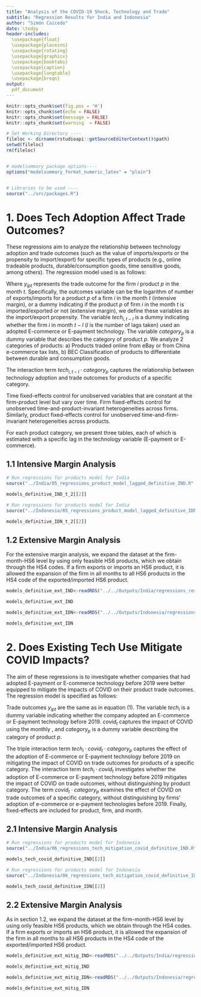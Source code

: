 ```yaml
---
title: "Analysis of the COVID-19 Shock, Technology and Trade"
subtitle: "Regression Results for India and Indonesia"
author: "Simón Caicedo"
date: \today
header-includes:
  \usepackage{float}
  \usepackage{placeins}
  \usepackage{rotating}
  \usepackage{graphicx}
  \usepackage{booktabs}
  \usepackage{caption}
  \usepackage{longtable}
  \usepackage{breqn}
output:
  pdf_document
---
```


```r
knitr::opts_chunk$set(fig.pos = 'H')
knitr::opts_chunk$set(echo = FALSE)
knitr::opts_chunk$set(message = FALSE)
knitr::opts_chunk$set(warning  = FALSE)
```

```r

# Set Working Directory ----
fileloc <- dirname(rstudioapi::getSourceEditorContext()$path)
setwd(fileloc)
rm(fileloc)


# modelsummary package options----
options("modelsummary_format_numeric_latex" = "plain")


# Libraries to be used ----
source("../src/packages.R")

```

# 1. Does Tech Adoption Affect Trade Outcomes?

These regressions aim to analyze the relationship between technology adoption and trade outcomes (such as the value of imports/exports or the propensity to import/export) for specific types of products (e.g., online tradeable products, durable/consumption goods, time sensitive goods, among others). The regression model used is as follows:

\begin{equation}\label{reg_1}
    y_{ipt} = \alpha_0 + \alpha_1 tech_{i,t-l} \cdot category_{p} + \alpha_2 tech_{i,t-l} + FE_p + FE_i + FE_t + \epsilon_{ipt} 
\end{equation}


Where $y_{ipt}$ represents the trade outcome for the firm $i$ product $p$ in the month $t$. Specifically, the outcomes variable can be the logarithm of number of exports/imports for a product $p$ of a firm $i$ in the month $t$ (intensive margin), or a dummy indicating if the product $p$ of firm $i$ in the month $t$ is imported/exported or not (extensive margin), we define these variables as the import/export propensity. The variable $tech_{i,t-l}$ is a dummy indicating whether the firm $i$ in month $t-l$ ($l$ is the number of lags taken) used an adopted E-commerce or E-payment technology. The variable $category_p$ is a dummy variable that describes the category of product $p$. We analyze 2 categories of products: a) Products traded online from eBay or from China e-commerce tax lists, b) BEC Classification of products to differentiate between durable and consumption goods.

The interaction term $tech_{i,t-l} \cdot category_{p}$ captures the relationship between technology adoption and trade outcomes for products of a specific category.

Time fixed-effects control for unobserved variables that are constant at the firm-product level but vary over time. Firm fixed-effects control for unobserved time-and-product-invariant heterogeneities across firms. Similarly, product fixed-effects control for unobserved time-and-firm-invariant heterogeneities across products.

For each product category, we present three tables, each of which is estimated with a specific lag in the technology variable (E-payment or E-commerce).


## 1.1 Intensive Margin Analysis


```r

# Run regressions for products model for India 
source("../India/05_regressions_product_model_lagged_definitive_IND.R", chdir = TRUE)

```


```r

models_definitive_IND_t_2[[2]]

```


```r

# Run regressions for products model for India 
source("../Indonesia/05_regressions_product_model_lagged_definitive_IDN.R", chdir = TRUE)

```


```r

models_definitive_IDN_t_2[[2]]

```


## 1.2 Extensive Margin Analysis

For the extensive margin analysis, we expand the dataset at the firm-month-HS6 level by using only feasible HS6 products, which we obtain through the HS4 codes. If a firm exports or imports an HS6 product, it is allowed the expansion of the firm in all months to all HS6 products in the HS4 code of the exported/imported HS6 product.


```r

models_definitive_ext_IND<-readRDS("../../Outputs/India/regressions_results/products_model/models_definitive_2_lags_summary.RDS")[[2]]

models_definitive_ext_IND

```


```r

models_definitive_ext_IDN<-readRDS("../../Outputs/Indonesia/regressions_results/products_model/models_definitive_2_lags_summary.rds")[[2]]

models_definitive_ext_IDN

```


# 2. Does Existing Tech Use Mitigate COVID Impacts?

The aim of these regressions is to investigate whether companies that had adopted E-payment or E-commerce technology before 2019 were better equipped to mitigate the impacts of COVID on their product trade outcomes. The regression model is specified as follows:

\begin{dmath}\label{reg_2}
y_{ipt} = \alpha_0 + \alpha_1 tech_i \cdot covid_t + \alpha_2 tech_i \cdot covid_t \cdot category_p + \alpha_3 covid_t \cdot category_p + FE_p + FE_i + FE_t + \epsilon_{ipt}
\end{dmath}

Trade outcomes $y_{ipt}$ are the same as in equation (1). The variable $tech_i$ is a dummy variable indicating whether the company adopted an E-commerce or E-payment technology before 2019. $covid_t$ captures the impact of COVID using the monthly \textit{Stringency Index}, and $category_p$ is a dummy variable describing the category of product $p$.

The triple interaction term $tech_i \cdot covid_t \cdot category_p$ captures the effect of the adoption of E-commerce or E-payment technology before 2019 on mitigating the impact of COVID on trade outcomes for products of a specific category. The interaction term $tech_i \cdot covid_t$ investigates whether the adoption of E-commerce or E-payment technology before 2019 mitigates the impact of COVID on trade outcomes, without distinguishing by product category. The term $covid_t \cdot category_p$ examines the effect of COVID on trade outcomes of a specific category, without distinguishing by firms' adoption of e-commerce or e-payment technologies before 2019. Finally, fixed-effects are included for product, firm, and month.

## 2.1 Intensive Margin Analysis


```r

# Run regressions for products model for Indonesia 
source("../India/06_regressions_tech_mitigation_covid_definitive_IND.R", chdir = TRUE)

```



```r

models_tech_covid_definitive_IND[[2]]

```


```r

# Run regressions for products model for Indonesia 
source("../Indonesia/06_regressions_tech_mitigation_covid_definitive_IDN.R", chdir = TRUE)

```



```r

models_tech_covid_definitive_IDN[[2]]

```


## 2.2 Extensive Margin Analysis

As in section 1.2, we expand the dataset at the firm-month-HS6 level by using only feasible HS6 products, which we obtain through the HS4 codes. If a firm exports or imports an HS6 product, it is allowed the expansion of the firm in all months to all HS6 products in the HS4 code of the exported/imported HS6 product.


```r

models_definitive_ext_mitig_IND<-readRDS("../../Outputs/India/regressions_results/tech_mitigation_covid_model/models_tech_covid_definitive_summary.rds")[[2]]

models_definitive_ext_mitig_IND

```


```r

models_definitive_ext_mitig_IDN<-readRDS("../../Outputs/Indonesia/regressions_results/tech_mitigation_covid_model/models_tech_covid_definitive_summary.rds")[[2]]

models_definitive_ext_mitig_IDN

```

